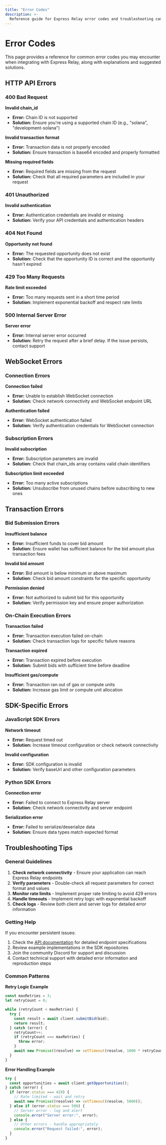 ```yaml
---
title: "Error Codes"
description: >-
  Reference guide for Express Relay error codes and troubleshooting common issues.
---
```


# Error Codes

This page provides a reference for common error codes you may encounter when integrating with Express Relay, along with explanations and suggested solutions.

## HTTP API Errors

### 400 Bad Request

**Invalid chain_id**

- **Error:** Chain ID is not supported
- **Solution:** Ensure you're using a supported chain ID (e.g., "solana", "development-solana")

**Invalid transaction format**

- **Error:** Transaction data is not properly encoded
- **Solution:** Ensure transaction is base64 encoded and properly formatted

**Missing required fields**

- **Error:** Required fields are missing from the request
- **Solution:** Check that all required parameters are included in your request

### 401 Unauthorized

**Invalid authentication**

- **Error:** Authentication credentials are invalid or missing
- **Solution:** Verify your API credentials and authentication headers

### 404 Not Found

**Opportunity not found**

- **Error:** The requested opportunity does not exist
- **Solution:** Check that the opportunity ID is correct and the opportunity hasn't expired

### 429 Too Many Requests

**Rate limit exceeded**

- **Error:** Too many requests sent in a short time period
- **Solution:** Implement exponential backoff and respect rate limits

### 500 Internal Server Error

**Server error**

- **Error:** Internal server error occurred
- **Solution:** Retry the request after a brief delay. If the issue persists, contact support

## WebSocket Errors

### Connection Errors

**Connection failed**

- **Error:** Unable to establish WebSocket connection
- **Solution:** Check network connectivity and WebSocket endpoint URL

**Authentication failed**

- **Error:** WebSocket authentication failed
- **Solution:** Verify authentication credentials for WebSocket connection

### Subscription Errors

**Invalid subscription**

- **Error:** Subscription parameters are invalid
- **Solution:** Check that chain_ids array contains valid chain identifiers

**Subscription limit exceeded**

- **Error:** Too many active subscriptions
- **Solution:** Unsubscribe from unused chains before subscribing to new ones

## Transaction Errors

### Bid Submission Errors

**Insufficient balance**

- **Error:** Insufficient funds to cover bid amount
- **Solution:** Ensure wallet has sufficient balance for the bid amount plus transaction fees

**Invalid bid amount**

- **Error:** Bid amount is below minimum or above maximum
- **Solution:** Check bid amount constraints for the specific opportunity

**Permission denied**

- **Error:** Not authorized to submit bid for this opportunity
- **Solution:** Verify permission key and ensure proper authorization

### On-Chain Execution Errors

**Transaction failed**

- **Error:** Transaction execution failed on-chain
- **Solution:** Check transaction logs for specific failure reasons

**Transaction expired**

- **Error:** Transaction expired before execution
- **Solution:** Submit bids with sufficient time before deadline

**Insufficient gas/compute**

- **Error:** Transaction ran out of gas or compute units
- **Solution:** Increase gas limit or compute unit allocation

## SDK-Specific Errors

### JavaScript SDK Errors

**Network timeout**

- **Error:** Request timed out
- **Solution:** Increase timeout configuration or check network connectivity

**Invalid configuration**

- **Error:** SDK configuration is invalid
- **Solution:** Verify baseUrl and other configuration parameters

### Python SDK Errors

**Connection error**

- **Error:** Failed to connect to Express Relay server
- **Solution:** Check network connectivity and server endpoint

**Serialization error**

- **Error:** Failed to serialize/deserialize data
- **Solution:** Ensure data types match expected format

## Troubleshooting Tips

### General Guidelines

1. **Check network connectivity** - Ensure your application can reach Express Relay endpoints
2. **Verify parameters** - Double-check all request parameters for correct format and values
3. **Monitor rate limits** - Implement proper rate limiting to avoid 429 errors
4. **Handle timeouts** - Implement retry logic with exponential backoff
5. **Check logs** - Review both client and server logs for detailed error information

### Getting Help

If you encounter persistent issues:

1. Check the [API documentation](https://per-mainnet.dourolabs.app/docs) for detailed endpoint specifications
2. Review example implementations in the SDK repositories
3. Join the community Discord for support and discussion
4. Contact technical support with detailed error information and reproduction steps

### Common Patterns

**Retry Logic Example**

```typescript
const maxRetries = 3;
let retryCount = 0;

while (retryCount < maxRetries) {
  try {
    const result = await client.submitBid(bid);
    return result;
  } catch (error) {
    retryCount++;
    if (retryCount === maxRetries) {
      throw error;
    }
    await new Promise((resolve) => setTimeout(resolve, 1000 * retryCount));
  }
}
```

**Error Handling Example**

```typescript
try {
  const opportunities = await client.getOpportunities();
} catch (error) {
  if (error.status === 429) {
    // Rate limited - wait and retry
    await new Promise((resolve) => setTimeout(resolve, 5000));
  } else if (error.status === 500) {
    // Server error - log and alert
    console.error("Server error:", error);
  } else {
    // Other errors - handle appropriately
    console.error("Request failed:", error);
  }
}
```
